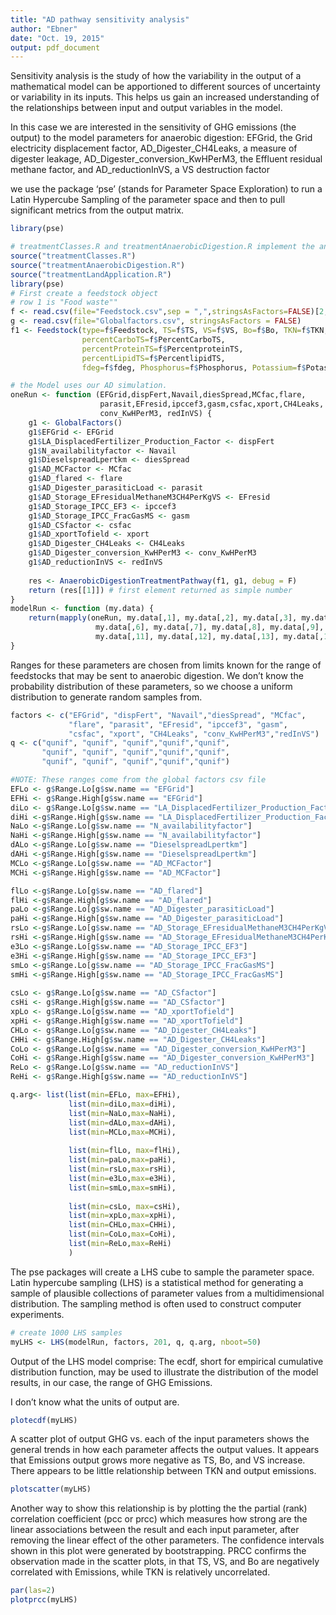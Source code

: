 ```yaml
---
title: "AD pathway sensitivity analysis"
author: "Ebner"
date: "Oct. 19, 2015"
output: pdf_document
---
```


Sensitivity analysis is the study of how the variability in the output of a mathematical model can be apportioned to different sources of uncertainty or variability in its inputs.  This helps us gain an increased understanding of the relationships between input and output variables in the model.

In this case we are interested in the sensitivity of GHG emissions (the output) to the model parameters for anaerobic digestion: EFGrid, the Grid electricity displacement factor, AD_Digester_CH4Leaks, a measure of digester leakage, AD_Digester_conversion_KwHPerM3, the Effluent residual methane factor, and AD_reductionInVS, a VS destruction factor

we use the package 'pse' (stands for Parameter Space Exploration) to run a Latin Hypercube Sampling of the parameter space and then to pull significant metrics from the output matrix.

```r
library(pse)
```

```r

# treatmentClasses.R and treatmentAnaerobicDigestion.R implement the anaerobic digestion pathway
source("treatmentClasses.R") 
source("treatmentAnaerobicDigestion.R") 
source("treatmentLandApplication.R")
library(pse)
# First create a feedstock object 
# row 1 is "Food waste""
f <- read.csv(file="Feedstock.csv",sep = ",",stringsAsFactors=FALSE)[2,]
g <- read.csv(file="Globalfactors.csv", stringsAsFactors = FALSE)
f1 <- Feedstock(type=f$Feedstock, TS=f$TS, VS=f$VS, Bo=f$Bo, TKN=f$TKN,
                percentCarboTS=f$PercentCarboTS,
                percentProteinTS=f$PercentproteinTS,
                percentLipidTS=f$PercentlipidTS,
                fdeg=f$fdeg, Phosphorus=f$Phosphorus, Potassium=f$Potassium)

# the Model uses our AD simulation.
oneRun <- function (EFGrid,dispFert,Navail,diesSpread,MCfac,flare,
                    parasit,EFresid,ipccef3,gasm,csfac,xport,CH4Leaks,
                    conv_KwHPerM3, redInVS) {
    g1 <- GlobalFactors()
    g1$EFGrid <- EFGrid
    g1$LA_DisplacedFertilizer_Production_Factor <- dispFert
    g1$N_availabilityfactor <- Navail
    g1$DieselspreadLpertkm <- diesSpread
    g1$AD_MCFactor <- MCfac
    g1$AD_flared <- flare
    g1$AD_Digester_parasiticLoad <- parasit
    g1$AD_Storage_EFresidualMethaneM3CH4PerKgVS <- EFresid
    g1$AD_Storage_IPCC_EF3 <- ipccef3
    g1$AD_Storage_IPCC_FracGasMS <- gasm
    g1$AD_CSfactor <- csfac
    g1$AD_xportTofield <- xport
    g1$AD_Digester_CH4Leaks <- CH4Leaks
    g1$AD_Digester_conversion_KwHPerM3 <- conv_KwHPerM3
    g1$AD_reductionInVS <- redInVS
    
    res <- AnaerobicDigestionTreatmentPathway(f1, g1, debug = F)
    return (res[[1]]) # first element returned as simple number
}
modelRun <- function (my.data) {
    return(mapply(oneRun, my.data[,1], my.data[,2], my.data[,3], my.data[,4], my.data[,5],
                   my.data[,6], my.data[,7], my.data[,8], my.data[,9], my.data[,10],
                   my.data[,11], my.data[,12], my.data[,13], my.data[,14], my.data[,15]))
}
```

  Ranges for these parameters are chosen from limits known for the range of feedstocks that may be sent to anaerobic digestion.  We don't know the probability distribution of these parameters, so we choose a uniform distribution to generate random samples from.
  
```r
factors <- c("EFGrid", "dispFert", "Navail","diesSpread", "MCfac",
             "flare", "parasit", "EFresid", "ipccef3", "gasm",
             "csfac", "xport", "CH4Leaks", "conv_KwHPerM3","redInVS")
q <- c("qunif", "qunif", "qunif","qunif","qunif",
       "qunif", "qunif", "qunif","qunif","qunif",
       "qunif", "qunif", "qunif","qunif","qunif")

#NOTE: These ranges come from the global factors csv file
EFLo <- g$Range.Lo[g$sw.name == "EFGrid"]
EFHi <- g$Range.High[g$sw.name == "EFGrid"]
diLo <- g$Range.Lo[g$sw.name == "LA_DisplacedFertilizer_Production_Factor"]
diHi <-g$Range.High[g$sw.name == "LA_DisplacedFertilizer_Production_Factor"]
NaLo <-g$Range.Lo[g$sw.name == "N_availabilityfactor"]
NaHi <-g$Range.High[g$sw.name == "N_availabilityfactor"]
dALo <-g$Range.Lo[g$sw.name == "DieselspreadLpertkm"]
dAHi <-g$Range.High[g$sw.name == "DieselspreadLpertkm"]
MCLo <-g$Range.Lo[g$sw.name == "AD_MCFactor"]
MCHi <-g$Range.High[g$sw.name == "AD_MCFactor"]

flLo <-g$Range.Lo[g$sw.name == "AD_flared"]
flHi <-g$Range.High[g$sw.name == "AD_flared"]
paLo <-g$Range.Lo[g$sw.name == "AD_Digester_parasiticLoad"]
paHi <-g$Range.High[g$sw.name == "AD_Digester_parasiticLoad"]
rsLo <-g$Range.Lo[g$sw.name == "AD_Storage_EFresidualMethaneM3CH4PerKgVS"]
rsHi <-g$Range.High[g$sw.name == "AD_Storage_EFresidualMethaneM3CH4PerKgVS"]
e3Lo <-g$Range.Lo[g$sw.name == "AD_Storage_IPCC_EF3"]
e3Hi <-g$Range.High[g$sw.name == "AD_Storage_IPCC_EF3"]
smLo <-g$Range.Lo[g$sw.name == "AD_Storage_IPCC_FracGasMS"]
smHi <-g$Range.High[g$sw.name == "AD_Storage_IPCC_FracGasMS"]
    
csLo <- g$Range.Lo[g$sw.name == "AD_CSfactor"]
csHi <- g$Range.High[g$sw.name == "AD_CSfactor"]
xpLo <- g$Range.Lo[g$sw.name == "AD_xportTofield"]
xpHi <- g$Range.High[g$sw.name == "AD_xportTofield"]
CHLo <- g$Range.Lo[g$sw.name == "AD_Digester_CH4Leaks"]
CHHi <- g$Range.High[g$sw.name == "AD_Digester_CH4Leaks"]
CoLo <- g$Range.Lo[g$sw.name == "AD_Digester_conversion_KwHPerM3"]
CoHi <- g$Range.High[g$sw.name == "AD_Digester_conversion_KwHPerM3"]
ReLo <- g$Range.Lo[g$sw.name == "AD_reductionInVS"]
ReHi <- g$Range.High[g$sw.name == "AD_reductionInVS"]

q.arg<- list(list(min=EFLo, max=EFHi), 
             list(min=diLo,max=diHi), 
             list(min=NaLo,max=NaHi),
             list(min=dALo,max=dAHi),
             list(min=MCLo,max=MCHi),
             
             list(min=flLo, max=flHi), 
             list(min=paLo,max=paHi), 
             list(min=rsLo,max=rsHi),
             list(min=e3Lo,max=e3Hi),
             list(min=smLo,max=smHi),   
             
             list(min=csLo, max=csHi), 
             list(min=xpLo,max=xpHi), 
             list(min=CHLo,max=CHHi),
             list(min=CoLo,max=CoHi),
             list(min=ReLo,max=ReHi)
             )
```

The pse packages will create a LHS cube to sample the parameter space.  Latin hypercube sampling (LHS) is a statistical method for generating a sample of plausible collections of parameter values from a multidimensional distribution. The sampling method is often used to construct computer experiments.

```r
# create 1000 LHS samples
myLHS <- LHS(modelRun, factors, 201, q, q.arg, nboot=50)

```

Output of the LHS model comprise: 
The ecdf, short for empirical cumulative distribution function, may be used to
illustrate the distribution of the model results, in our case, the range of GHG Emissions.  

I don't know what the units of output are.

```r
plotecdf(myLHS)
```

A scatter plot of output GHG vs. each of the input parameters shows the general trends in how each parameter affects the output values.  It appears that Emissions output grows more negative as TS, Bo, and VS increase.  There appears to be little relationship between TKN and output emissions.
```r
plotscatter(myLHS)
```

Another way to show this relationship is by plotting the the partial (rank) correlation coefficient (pcc or prcc) which measures how strong are the linear associations between the result and each input parameter, after removing the linear effect of the other parameters.
The confidence intervals shown in this plot were generated by bootstrapping.  PRCC confirms the observation made in the scatter plots, in that TS, VS, and Bo are negatively correlated with Emissions, while TKN is relatively uncorrelated.

```r
par(las=2)
plotprcc(myLHS)
```


